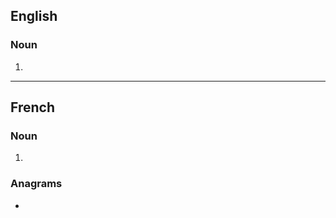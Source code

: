 {{also|aperitifs|Aperitifs}}

==English==

===Noun===
{{head|en|noun form}}

# {{plural of|apéritif|lang=en}}

----

==French==

===Noun===
{{head|fr|noun plural form|g=m}}

# {{plural of|apéritif|lang=fr}}

===Anagrams===
* {{l|fr|pétrifias}}